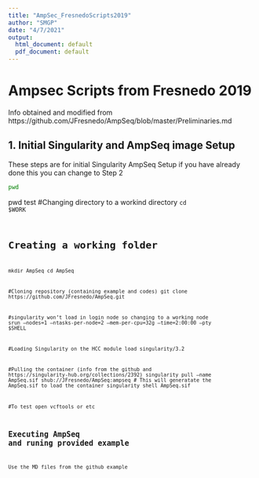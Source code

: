 ```yaml
---
title: "AmpSec_FresnedoScripts2019"
author: "SMGP"
date: "4/7/2021"
output:
  html_document: default
  pdf_document: default
---
```


# Ampsec Scripts from Fresnedo 2019
Info obtained and modified from https://github.com/JFresnedo/AmpSeq/blob/master/Preliminaries.md

## 1. Initial Singularity and AmpSeq image Setup
These steps are for initial Singularity AmpSeq Setup if you have already done this you can change to Step 2

```bash
pwd
```
 pwd
test
#Changing directory to a workind directory 
<code>cd $WORK<code>

# Creating a working folder  
mkdir AmpSeq
cd AmpSeq

#Cloning repository (containing example and codes)
git clone https://github.com/JFresnedo/AmpSeq.git

#singularity won't load in login node so changing to a working node
srun --nodes=1 --ntasks-per-node=2 --mem-per-cpu=32g --time=2:00:00 --pty $SHELL

#Loading Singularity on the HCC
module load singularity/3.2

#Pulling the container (info from the github and https://singularity-hub.org/collections/2392)
singularity pull --name AmpSeq.sif shub://JFresnedo/AmpSeq:ampseq
# This will generatate the AmpSeq.sif 
to load the container 
singularity shell AmpSeq.sif

#To test open 
vcftools or etc


## Executing AmpSeq and runing provided example
Use the MD files from the github example

